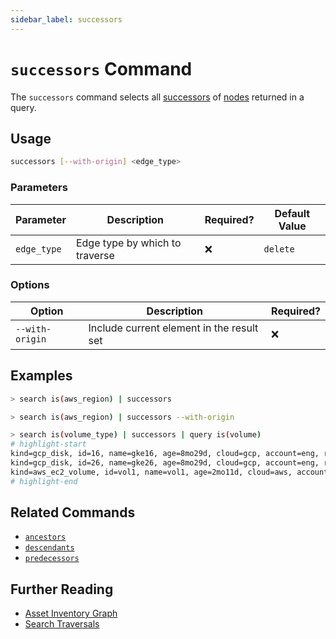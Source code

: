 ```yaml
---
sidebar_label: successors
---
```


# `successors` Command

The `successors` command selects all [successors](../../../concepts/asset-inventory-graph/index.mdx#successors) of [nodes](../../../concepts/asset-inventory-graph/index.mdx#nodes) returned in a query.

## Usage

```bash
successors [--with-origin] <edge_type>
```

### Parameters

| Parameter   | Description                    | Required? | Default Value |
| ----------- | ------------------------------ | --------- | ------------- |
| `edge_type` | Edge type by which to traverse | ❌        | `delete`      |

### Options

| Option          | Description                               | Required? |
| --------------- | ----------------------------------------- | --------- |
| `--with-origin` | Include current element in the result set | ❌        |

## Examples

```bash title="Equivalent to query is(aws_region) -->"
> search is(aws_region) | successors
```

```bash title="Equivalent to query is(aws_region) -[0:1]->"
> search is(aws_region) | successors --with-origin
```

```bash
> search is(volume_type) | successors | query is(volume)
# highlight-start
​kind=gcp_disk, id=16, name=gke16, age=8mo29d, cloud=gcp, account=eng, region=us-west1, zone=us-west1-a
​kind=gcp_disk, id=26, name=gke26, age=8mo29d, cloud=gcp, account=eng, region=us-west1, zone=us-west1-a
​kind=aws_ec2_volume, id=vol1, name=vol1, age=2mo11d, cloud=aws, account=insights, region=us-west-2
# highlight-end
```

## Related Commands

- [`ancestors`](./ancestors.mdx)
- [`descendants`](./descendants.mdx)
- [`predecessors`](./predecessors.mdx)

## Further Reading

- [Asset Inventory Graph](../../../concepts/asset-inventory-graph/index.mdx)
- [Search Traversals](../../search/traversals.mdx)
